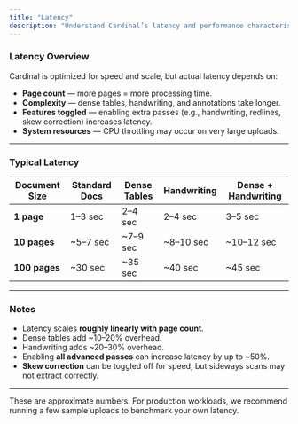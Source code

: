 ```yaml
---
title: "Latency"
description: "Understand Cardinal’s latency and performance characteristics."
---
```


### Latency Overview

Cardinal is optimized for speed and scale, but actual latency depends on:  

- **Page count** — more pages = more processing time.  
- **Complexity** — dense tables, handwriting, and annotations take longer.  
- **Features toggled** — enabling extra passes (e.g., handwriting, redlines, skew correction) increases latency.  
- **System resources** — CPU throttling may occur on very large uploads.  

---

### Typical Latency

| Document Size | Standard Docs | Dense Tables | Handwriting | Dense + Handwriting |
|---------------|---------------|--------------|-------------|----------------------|
| **1 page**    | 1–3 sec       | 2–4 sec      | 2–4 sec     | 3–5 sec              |
| **10 pages**  | ~5–7 sec      | ~7–9 sec     | ~8–10 sec   | ~10–12 sec           |
| **100 pages** | ~30 sec       | ~35 sec      | ~40 sec     | ~45 sec              |

---

### Notes

- Latency scales **roughly linearly with page count**.  
- Dense tables add ~10–20% overhead.  
- Handwriting adds ~20–30% overhead.  
- Enabling **all advanced passes** can increase latency by up to ~50%.  
- **Skew correction** can be toggled off for speed, but sideways scans may not extract correctly.  

---

<Note>
These are approximate numbers. For production workloads, we recommend running a few sample uploads to benchmark your own latency.
</Note>

